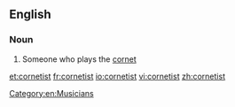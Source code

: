 ==English==

===Noun===
{{en-noun}}

# Someone who plays the [[cornet]]

[[Category:en:Musicians]]

[[et:cornetist]]
[[fr:cornetist]]
[[io:cornetist]]
[[vi:cornetist]]
[[zh:cornetist]]